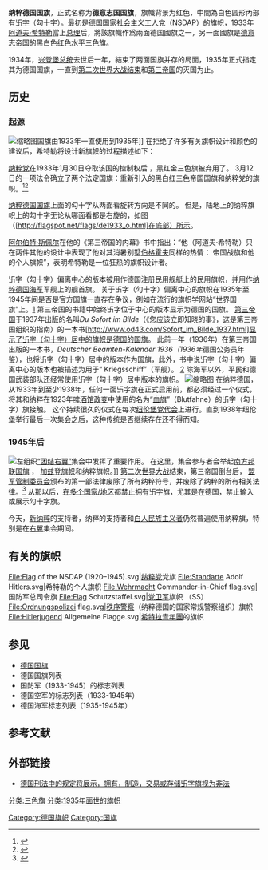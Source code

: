 {{Copy edit|time=2020-08-06T13:57:08+00:00}}
{{Infobox flag|Name=德意志国国旗|Article=|Nickname=纳粹旗、卐字旗|Image=Flag of Germany (1935–1945).svg|Use=111111|Symbol={{FIAV | 110110 | 1}} {{FIAV | historical}}|Proportion=3:5|Adoption=1935年|Design=水平红底，中心的白色圆形区域内有一黑色卐字}}

'''纳粹德国国旗'''，正式名称为'''德意志国国旗'''，旗幟背景为红色，中間為白色圆形內部有[[卐字|卐字]]（勾十字）。最初是[[纳粹党|德国国家社会主义工人党]]（NSDAP）的旗帜，1933年[[阿道夫·希特勒|阿道夫·希特勒]]當上[[德国总理|总理]]后，將該旗幟作爲兩面德国國旗之一，另一面國旗是[[德意志帝國|德意志帝国]]的黑白色红色水平三色旗。

1934年，[[保罗·冯·兴登堡|兴登堡总统]]去世后一年，結束了两面国旗并存的局面，1935年正式指定其为德国国旗，一直到[[第二次世界大戰歐洲戰場的結束|第二次世界大战结束]]和[[納粹德國|第三帝国]]的灭国为止。

== 历史 ==

=== 起源 ===
[[File:Flag_of_Germany_(1933–1935).svg|缩略图]]国旗由1933年一直使用到1935年]]
在拒绝了许多有关旗帜设计和颜色的建议后，希特勒将设计新旗帜的过程描述如下：{{Quote|sign=|source=|text=}}
{{Quote|text=“与此同时，我本人经过无数次尝试，终于定下了这样的形式：一面有着红色背景，白色圆形和中央黑色勾十字记号的旗帜。经过长时间的试验，我还决定了勾十字和白盘的大小、尺寸和比例，以及勾十字记号的形状和厚度。”|author=阿道夫·希特勒|source=我的奋斗 (1925)}}

[[纳粹党|纳粹党]]在1933年1月30日夺取该国的控制权后 ，黑红金三色旗被弃用了。 3月12日的一项法令确立了两个法定国旗：重新引入的黑白红三色帝国国旗和纳粹党的旗帜。<ref name="flag1933">{{Cite web|title=Erlaß des Reichspräsidenten über die vorläufige Regelung der Flaggenhissung|url=http://www.documentarchiv.de/ns/flaggen.html|accessdate=2010-07-17|author=von Hindenburg, Paul|date=1933-03-12|authorlink=Paul von Hindenburg|work=documentArchiv.de|language=de}}</ref><ref name="historicalFlags">{{Cite web|title=The German Swastika Flag 1933–1945|url=http://www.loeser.us/flags/germany_note_1.html|accessdate=2010-07-17|author=Fornax|work=Historical flags of our ancestors}}</ref>

[[軍艦旗|纳粹德国国旗]]上面的勾十字从两面看旋转方向是不同的。 但是，陆地上的纳粹旗帜上的勾十字无论从哪面看都是右旋的，如图（[http://flagspot.net/flags/de1933_o.html]在底部）所示。 

[[阿尔伯特·斯佩尔|阿尔伯特·斯佩尔]]在他的《第三帝国的内幕》书中指出：“他（阿道夫·希特勒）只在两件其他的设计中表现了他对其消暑别墅[[贝格霍夫|伯格霍夫]]同样的热情： 帝国战旗和他的个人旗帜”，表明希特勒是一位狂热的旗帜设计者。 

卐字（勾十字）偏离中心的版本被用作德国注册民用舰艇上的民用旗帜，并用作[[納粹德國海軍|纳粹德国海军]]军舰上的舰首旗。 关于卐字（勾十字）偏离中心的旗帜在1935年至1945年间是否是官方国旗一直存在争议，例如在流行的旗帜学网站“世界国旗”上。[http://www.flags-of-the-world.net/flags/de1933_o.html] 第三帝国的书籍中始终卐字位于中心的版本显示为德国的国旗。 [[納粹德國|第三帝国]]于1937年出版的名叫''Du Sofort im Bilde''（《您应该立即知晓的事》，这是第三帝国组织的指南）的一本书[http://www.od43.com/Sofort_im_Bilde_1937.html]显示了卐字（勾十字）居中的旗帜是德国的国旗。 此前一年（1936年）在第三帝国出版的一本书，''Deutscher Beamten-Kalender 1936（1936年''德国公务员年鉴），也将卐字（勾十字）居中的版本作为国旗，此外，书中说卐字（勾十字）偏离中心的版本也被描述为用于“ Kriegsschiff”（军舰）。 [http://www.od43.com/RDB_Yearbook_1936.html] 除海军以外，平民和德国武装部队还经常使用卐字（勾十字）居中版本的旗帜。 
[[File:Flag_(AM_695001-1).jpg|缩略图]]
在纳粹德国，从1933年到至少1938年，任何一面卐字旗在正式启用前，都必须经过一个仪式，将其和纳粹在1923年[[啤酒館政變|啤酒馆政变]]中使用的名为“[[血旗|血旗]]”（Blutfahne）的卐字（勾十字）旗接触。 这个持续很久的仪式在每次[[纽伦堡党代会|纽伦堡党代会]]上进行。直到1938年纽伦堡举行最后一次集会之后，这种传统是否继续存在还不得而知。

=== 1945年后 ===
[[File:Charlottesville_'Unite_the_Right'_Rally_(35780274914)_crop.jpg|左]]组织[[2017年团结右翼集会|“团结右翼”]]集会中发挥了重要作用。 在这里，集会参与者会举起[[美利坚联盟国国旗|南方邦联国旗]] ， [[加兹登旗|加兹登旗帜]]和纳粹旗帜。]]
[[第二次世界大战|第二次世界大战]]结束，第三帝国倒台后， [[盟国管制理事会|盟军管制委员会]]颁布的第一部法律废除了所有纳粹符号，并废除了纳粹的所有相关法律。<ref>{{Cite web|title=Law N° 1 from the Control Council for Germany: Repealing of Nazi Laws|url=http://www.ena.lu/?doc=16808&lang=2|accessdate=2007-12-23|author=[[Allied_Control_Council|Allied Control Council]]|date=1945-08-30|work=European Navigator}}</ref> 从那以后，[[卍|在多个国家/地区]]都[[卍|禁止]]拥有卐字旗，尤其是在德国，禁止输入或展示勾十字旗。

今天，[[新納粹主義|新纳粹]]的支持者，纳粹的支持者和[[白人民族主義|白人民族主义者]]仍然普遍使用纳粹旗，特别是在[[另类右派|右翼]]集会期间。

== 有关的旗帜 ==
<gallery>
File:Flag of the NSDAP (1920–1945).svg|[[纳粹党|纳粹党]]党旗
File:Standarte Adolf Hitlers.svg|希特勒的个人旗帜
File:Wehrmacht Commander-in-Chief flag.svg|国防军总司令旗
File:Flag Schutzstaffel.svg|[[党卫队|党卫军]]旗帜 （SS）
File:Ordnungspolizei flag.svg|[[秩序警察|秩序警察]]（纳粹德国的国家常规警察组织）旗帜
File:Hitlerjugend Allgemeine Flagge.svg|[[希特拉青年團|希特拉青年團]]的旗帜
</gallery>

== 参见 ==

* [[德国国旗|德国国旗]] 
* 德国国旗列表 
* 国防军（1933-1945）的标志列表
* 德国空军的标志列表（1933-1945年） 
* 德国海军标志列表（1935-1945年） 

== 参考文献 ==
{{Reflist}}

== 外部链接 ==

* [http://www.gesetze-im-internet.de/stgb/__86a.html 德国刑法中的规定将展示，拥有，制造，交易或存储卐字旗视为非法{{de}}]

{{Germany topics}}
{{希特勒}}
{{纳粹党}}

[[Category:德国旗帜|Category:德国旗帜]]
[[Category:国旗|Category:国旗]]
[[分类:三色旗|分类:三色旗]]
[[分类:1935年面世的旗帜|分类:1935年面世的旗帜]]